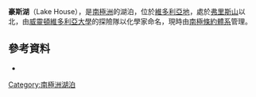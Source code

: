 {{coor|77|42|S|161|24|E|display=title}}

'''豪斯湖'''（Lake House），是[[南極洲|南極洲]]的湖泊，位於[[維多利亞地|維多利亞地]]，處於[[弗里斯山|弗里斯山]]以北，由[[威靈頓維多利亞大學|威靈頓維多利亞大學]]的探險隊以化學家命名，現時由[[南極條約體系|南極條約體系]]管理。

==參考資料==
*{{cite gnis | type = antarid | id = 7061 | name = Lake House | accessdate = 2013-03-14}}

{{Antarctica-geo-stub}}
[[Category:南極洲湖泊|Category:南極洲湖泊]]